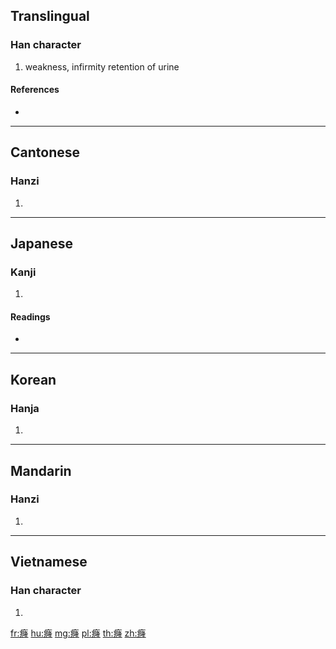 {{character info/new}}
==Translingual==

===Han character===
{{Han char|rn=104|rad=疒|as=12|sn=17|four=00114|canj=KNLM}}

# weakness, infirmity retention of urine

====References====
* {{Han ref|kx=0780.250|dkj=22506|dj=1190.060|hdz=42694.170|uh=7643|ud=30275|bh=ED74|bd=60788}}

----

==Cantonese==

===Hanzi===
{{yue-hanzi|jyut=lung4|y=lung4}}

# {{defn|lang=yue|sort=疒12}}

----

==Japanese==

===Kanji===
{{ja-kanji|grade=|rs=疒12}}

# {{defn|lang=ja|sort=疒12}}

====Readings====
* {{ja-readings|on=[[りゅう]] (ryū), [[りゅ]] (ryu)|kun=[[つかれる]] (tsukareru)|nanori=}}

----

==Korean==

===Hanja===
{{ko-hanja|hangeul=[[륭]]>[[융]]|eumhun=|rv=ryung>yung|mr=ryung>yung|y=lyung>yung}}

# {{defn|lang=ko|sort=疒12}}

----

==Mandarin==

===Hanzi===
{{cmn-hanzi|pin=[[lào]] ([[lao4]]), [[lóng]] ([[long2]])|wg=lao<sup>4</sup>, lung<sup>2</sup>}}

# {{defn|lang=cmn|sort=疒12}}

----

==Vietnamese==

===Han character===
{{vi-hantu|[[lung]]|rs=疒12}}

# {{defn|lang=vi|sort=疒12}}

[[fr:癃]]
[[hu:癃]]
[[mg:癃]]
[[pl:癃]]
[[th:癃]]
[[zh:癃]]